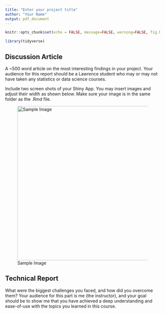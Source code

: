 ```yaml
---
title: "Enter your project title"
author: "Your Name"
output: pdf_document
---
```



```r
knitr::opts_chunk$set(echo = FALSE, message=FALSE, warning=FALSE, fig.height = 4, fig.width = 6 )
```


```r
library(tidyverse) 
```

## Discussion Article

A ~500 word article on the most interesting findings in your project. Your audience for this report should be a Lawrence student who may or may not have taken any statistics or data science courses. 

Include two screen shots of your Shiny App. You may insert images and adjust their width as shown below. 
Make sure your image is in the same folder as the .Rmd file.

![Sample Image](SampleImage.png){width=500px}

## Technical Report 

What were the biggest challenges you faced, and how did you overcome them? Your audience for this part is me (the instructor), and your goal should be to show me that you have achieved a deep understanding and ease-of-use with the topics you learned in this course.
